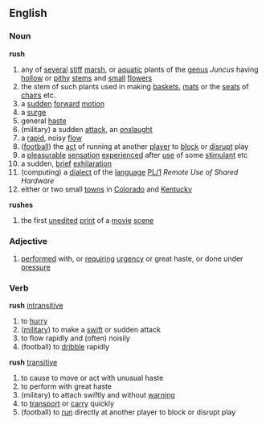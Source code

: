 ==English==
===Noun===
'''rush'''
# any of [[several]] [[stiff]] [[marsh]], or [[aquatic]] plants of the [[genus]] ''Juncus'' having [[hollow]] or [[pith]]y [[stem]]s and [[small]] [[flower]]s
# the stem of such plants used in making [[basket]]s, [[mat]]s or the [[seat]]s of [[chair]]s etc.
# a [[sudden]] [[forward]] [[motion]]
# a [[surge]]
# general [[haste]]
# (military) a sudden [[attack]], an [[onslaught]]
# a [[rapid]], noisy [[flow]]
# ([[football]]) the [[act]] of running at another [[player]] to [[block]] or [[disrupt]] play
# a [[pleasure|pleasurable]] [[sensation]] [[experience]]d after [[use]] of some [[stimulant]] etc
# a sudden, [[brief]] [[exhilaration]]
# (computing) a [[dialect]] of the [[language]] [[PL/1]] ''Remote Use of Shared Hardware''
# either or two small [[town]]s in [[Colorado]] and [[Kentucky]]
'''rushes'''
# the first [[unedited]] [[print]] of a [[movie]] [[scene]]
===Adjective===
# [[perform]]ed with, or [[requiring]] [[urgency]] or great haste, or done under [[pressure]]
===Verb===
'''rush''' [[intransitive]]
# to [[hurry]]
# ([[military]]) to make a [[swift]] or sudden attack
# to flow rapidly and (often) noisily
# (football) to [[dribble]] rapidly
'''rush''' [[transitive]]
# to cause to move or act with unusual haste
# to perform with great haste
# (military) to attach swiftly and without [[warning]]
# to [[transport]] or [[carry]] quickly
# (football) to [[run]] directly at another player to block or disrupt play
